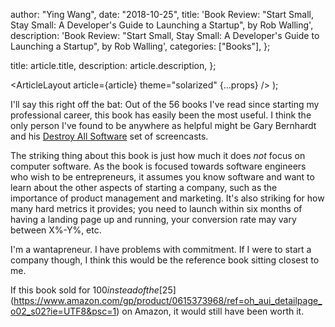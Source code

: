 
  author: "Ying Wang",
  date: "2018-10-25",
  title:
    'Book Review: "Start Small, Stay Small: A Developer\'s Guide to Launching a Startup", by Rob Walling',
  description:
    'Book Review: "Start Small, Stay Small: A Developer\'s Guide to Launching a Startup", by Rob Walling',
  categories: ["Books"],
};

  title: article.title,
  description: article.description,
};

  <ArticleLayout article={article} theme="solarized" {...props} />
);

I'll say this right off the bat: Out of the 56 books I've read since starting my
professional career, this book has easily been the most useful. I think the only
person I've found to be anywhere as helpful might be Gary Bernhardt and his
[Destroy All Software](https://www.destroyallsoftware.com/screencasts) set of
screencasts.

The striking thing about this book is just how much it does _not_ focus on
computer software. As the book is focused towards software engineers who wish to
be entrepreneurs, it assumes you know software and want to learn about the other
aspects of starting a company, such as the importance of product management and
marketing. It's also striking for how many hard metrics it provides; you need to
launch within six months of having a landing page up and running, your
conversion rate may vary between X%-Y%, etc.

I'm a wantapreneur. I have problems with commitment. If I were to start a
company though, I think this would be the reference book sitting closest to me.

If this book sold for $100 instead of the
[$25](https://www.amazon.com/gp/product/0615373968/ref=oh_aui_detailpage_o02_s02?ie=UTF8&psc=1)
on Amazon, it would still have been worth it.

